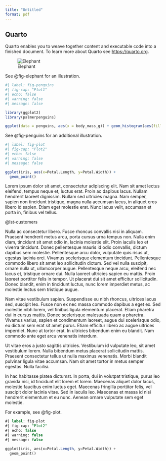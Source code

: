 ```yaml
---
title: "Untitled"
format: pdf
---
```


\noindent\rule{8cm}{2pt}

## Quarto

Quarto enables you to weave together content and executable code into a finished document. To learn more about Quarto see <https://quarto.org>.

![Elephant](https://images.fineartamerica.com/images/artworkimages/mediumlarge/3/babar-nostalgia-prints.jpg){#fig-elephant}

See @fig-elephant for an illustration.

```r
#| label: fig-penguins
#| fig-cap: "Plot1"
#| echo: false
#| warning: false
#| message: false

library(ggplot2)
library(palmerpenguins)

ggplot(data = penguins, aes(x = body_mass_g)) + geom_histogram(aes(fill = species), alpha = 0.5, position = "identity") + scale_fill_manual(values = c("darkorange","purple","cyan4")) + labs(x = "Body mass (g)", y = "Frequency")

```

See @fig-penguins for an additional illustration.

```r
#| label: fig-plot
#| fig-cap: "Plot2"
#| echo: false
#| warning: false
#| message: false

ggplot(iris, aes(x=Petal.Length, y=Petal.Width)) +
  geom_point()
```

Lorem ipsum dolor sit amet, consectetur adipiscing elit. Nam sit amet lectus eleifend, tempus neque et, luctus erat. Proin ac dapibus lacus. Nullam hendrerit laoreet dignissim. Nullam sed ultricies magna. Nam semper, sapien non tincidunt tristique, magna nulla accumsan lacus, in aliquet eros libero id sapien. Etiam eget molestie erat. Nunc lacus velit, accumsan et porta in, finibus vel tellus.

@lst-customers

Nulla ac consectetur libero. Fusce rhoncus convallis nisi in aliquam. Praesent hendrerit metus arcu, porta cursus urna tempus non. Nulla enim diam, tincidunt sit amet odio in, lacinia molestie elit. Proin iaculis leo et viverra tincidunt. Donec pellentesque mauris id odio convallis, dictum dapibus sem molestie. Pellentesque arcu dolor, vulputate quis risus ut, egestas lacinia orci. Vivamus scelerisque elementum tincidunt. Pellentesque commodo libero sit amet leo sollicitudin dictum. Sed vel nulla suscipit, ornare nulla ut, ullamcorper augue. Pellentesque neque arcu, eleifend nec lacus et, tristique ornare dui. Nulla laoreet ultricies sapien eu mattis. Proin laoreet porttitor felis in tempor. Ut placerat dui sit amet efficitur sollicitudin. Donec blandit, enim in tincidunt luctus, nunc lorem imperdiet metus, ac molestie lectus sem tristique augue.

Nam vitae vestibulum sapien. Suspendisse eu nibh rhoncus, ultrices lacus sed, suscipit leo. Fusce non ex nec massa commodo dapibus a eget ex. Sed molestie nibh lorem, vel finibus ligula elementum placerat. Etiam pharetra dui in cursus mattis. Donec scelerisque malesuada quam a pharetra. Vivamus varius, sapien et condimentum laoreet, augue dui scelerisque odio, eu dictum sem erat sit amet purus. Etiam efficitur libero ac augue ultrices imperdiet. Nunc at tortor erat. In ultricies bibendum enim eu blandit. Nam commodo ante eget arcu venenatis interdum.

Ut vitae eros a justo sagittis ultricies. Vestibulum id vulputate leo, sit amet vestibulum lorem. Nulla bibendum metus placerat sollicitudin mattis. Praesent consectetur tellus ut nulla maximus venenatis. Morbi blandit pulvinar ligula vitae accumsan. Nam sit amet tortor in metus semper egestas. Nulla facilisi.

In hac habitasse platea dictumst. In porta, dui in volutpat tristique, purus leo gravida nisi, id tincidunt elit lorem et lorem. Maecenas aliquet dolor lacus, molestie faucibus enim luctus eget. Maecenas fringilla porttitor felis, vel suscipit dolor lacinia vitae. Sed in iaculis leo. Maecenas et massa id nisi hendrerit elementum et eu nunc. Aenean ornare vulputate sem eget molestie.

For example, see @fig-plot.

```{#lst-customers .sql lst-cap="Customers Query"}
#| label: fig-plot
#| fig-cap: "Plot2"
#| echo: false
#| warning: false
#| message: false

ggplot(iris, aes(x=Petal.Length, y=Petal.Width)) +
  geom_point()
```


